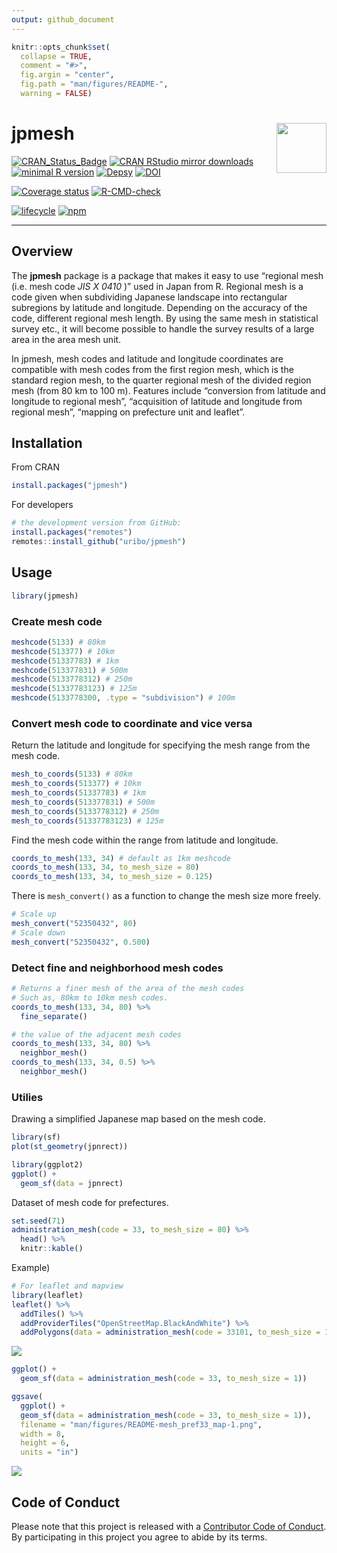 ```yaml
---
output: github_document
---
```


<!-- README.md is generated from README.Rmd. Please edit that file -->

```r
knitr::opts_chunk$set(
  collapse = TRUE,
  comment = "#>",
  fig.argin = "center",
  fig.path = "man/figures/README-",
  warning = FALSE)
```

# jpmesh <img src="man/figures/logo.png" align="right" width="80px" />

[![CRAN\_Status\_Badge](https://www.r-pkg.org/badges/version/jpmesh)](https://cran.r-project.org/package=jpmesh)
[![CRAN RStudio mirror downloads](https://cranlogs.r-pkg.org/badges/jpmesh?color=FF5254)](https://cran.r-project.org/package=jpmesh) [![minimal R version](https://img.shields.io/badge/R%3E%3D-3.1.0-blue.svg)](https://cran.r-project.org/) [![Depsy](http://depsy.org/api/package/cran/jpmesh/badge.svg)](http://depsy.org/package/r/jpmesh) [![DOI](https://zenodo.org/badge/DOI/10.5281/zenodo.4291910.svg)](https://doi.org/10.5281/zenodo.4291910)

[![Coverage status](https://codecov.io/gh/uribo/jpmesh/branch/master/graph/badge.svg)](https://codecov.io/github/uribo/jpmesh?branch=master) [![R-CMD-check](https://github.com/uribo/jpmesh/workflows/R-CMD-check/badge.svg)](https://github.com/uribo/jpmesh/actions?query=workflow%3AR-CMD-check)

[![lifecycle](https://img.shields.io/badge/lifecycle-maturing-blue.svg?style=for-the-badge)](https://lifecycle.r-lib.org/articles/stages.html) 
[![npm](https://img.shields.io/npm/l/express.svg?style=for-the-badge)](https://github.com/uribo/jpmesh)

-----

## Overview

The **jpmesh** package is a package that makes it easy to use "regional mesh (i.e. mesh code _JIS X 0410_ )" used in Japan from R. Regional mesh is a code given when subdividing Japanese landscape into rectangular subregions by latitude and longitude. Depending on the accuracy of the code, different regional mesh length. By using the same mesh in statistical survey etc., it will become possible to handle the survey results of a large area in the area mesh unit.

In jpmesh, mesh codes and latitude and longitude coordinates are compatible with mesh codes from the first region mesh, which is the standard region mesh, to the quarter regional mesh of the divided region mesh (from 80 km to 100 m). Features include "conversion from latitude and longitude to regional mesh", "acquisition of latitude and longitude from regional mesh", "mapping on prefecture unit and leaflet".

## Installation

From CRAN

```r
install.packages("jpmesh")
```

For developers

```r
# the development version from GitHub:
install.packages("remotes")
remotes::install_github("uribo/jpmesh")
```

## Usage

```r
library(jpmesh)
```

### Create mesh code

```r
meshcode(5133) # 80km
meshcode(513377) # 10km
meshcode(51337783) # 1km
meshcode(513377831) # 500m
meshcode(5133778312) # 250m
meshcode(51337783123) # 125m
meshcode(5133778300, .type = "subdivision") # 100m
```


### Convert mesh code to coordinate and vice versa

Return the latitude and longitude for specifying the mesh range from the mesh code.

```r
mesh_to_coords(5133) # 80km
mesh_to_coords(513377) # 10km
mesh_to_coords(51337783) # 1km
mesh_to_coords(513377831) # 500m
mesh_to_coords(5133778312) # 250m
mesh_to_coords(51337783123) # 125m
```

Find the mesh code within the range from latitude and longitude.

```r
coords_to_mesh(133, 34) # default as 1km meshcode
coords_to_mesh(133, 34, to_mesh_size = 80)
coords_to_mesh(133, 34, to_mesh_size = 0.125)
```

There is `mesh_convert()` as a function to change the mesh size more freely.

```r
# Scale up
mesh_convert("52350432", 80)
# Scale down
mesh_convert("52350432", 0.500)
```


### Detect fine and neighborhood mesh codes

```r
# Returns a finer mesh of the area of the mesh codes
# Such as, 80km to 10km mesh codes.
coords_to_mesh(133, 34, 80) %>% 
  fine_separate()

# the value of the adjacent mesh codes
coords_to_mesh(133, 34, 80) %>% 
  neighbor_mesh()
coords_to_mesh(133, 34, 0.5) %>% 
  neighbor_mesh()
```

### Utilies

Drawing a simplified Japanese map based on the mesh code.

```r
library(sf)
plot(st_geometry(jpnrect))
```

```r
library(ggplot2)
ggplot() +
  geom_sf(data = jpnrect)
```

Dataset of mesh code for prefectures.

```r
set.seed(71)
administration_mesh(code = 33, to_mesh_size = 80) %>% 
  head() %>% 
  knitr::kable()
```

Example)

```r
# For leaflet and mapview
library(leaflet)
leaflet() %>% 
  addTiles() %>% 
  addProviderTiles("OpenStreetMap.BlackAndWhite") %>% 
  addPolygons(data = administration_mesh(code = 33101, to_mesh_size = 1))
```

![](man/figures/README-mesh_pref_33_leaflet-1.png)

```r
ggplot() + 
  geom_sf(data = administration_mesh(code = 33, to_mesh_size = 1))
```

```r
ggsave(
  ggplot() + 
  geom_sf(data = administration_mesh(code = 33, to_mesh_size = 1)),
  filename = "man/figures/README-mesh_pref33_map-1.png",
  width = 8,
  height = 6,
  units = "in")
```

![](man/figures/README-mesh_pref33_map-1.png)

## Code of Conduct

Please note that this project is released with a [Contributor Code of Conduct](.github/CODE_OF_CONDUCT.md).
By participating in this project you agree to abide by its terms.
